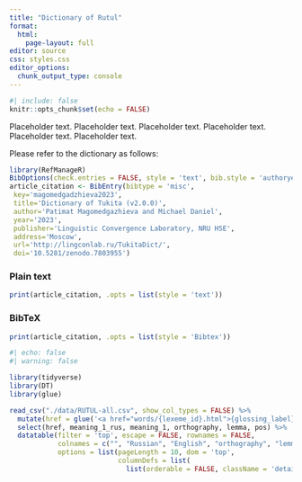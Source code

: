 ```yaml
---
title: "Dictionary of Rutul"
format: 
  html:
    page-layout: full
editor: source
css: styles.css
editor_options: 
  chunk_output_type: console
---
```


```r
#| include: false
knitr::opts_chunk$set(echo = FALSE)
```

Placeholder text. Placeholder text. Placeholder text. Placeholder text. Placeholder text. Placeholder text. 

Please refer to the dictionary as follows:

```r
library(RefManageR)
BibOptions(check.entries = FALSE, style = 'text', bib.style = 'authoryear')
article_citation <- BibEntry(bibtype = 'misc', 
 key='magomedgadzhieva2023',
 title='Dictionary of Tukita (v2.0.0)',
 author='Patimat Magomedgazhieva and Michael Daniel',
 year='2023',
 publisher='Linguistic Convergence Laboratory, NRU HSE',
 address='Moscow',
 url='http://lingconlab.ru/TukitaDict/',
 doi='10.5281/zenodo.7803955')
```

::: {.panel-tabset}

### Plain text
```r
print(article_citation, .opts = list(style = 'text'))
```

### BibTeX

```r
print(article_citation, .opts = list(style = 'Bibtex'))
```

:::

```r
#| echo: false
#| warning: false

library(tidyverse)
library(DT)
library(glue)

read_csv("./data/RUTUL-all.csv", show_col_types = FALSE) %>%
  mutate(href = glue('<a href="words/{lexeme_id}.html">{glossing_label}</a>')) %>% 
  select(href, meaning_1_rus, meaning_1, orthography, lemma, pos) %>% 
  datatable(filter = 'top', escape = FALSE, rownames = FALSE,
            colnames = c("", "Russian", "English", "orthography", "lemma", "pos"),
            options = list(pageLength = 10, dom = 'top', 
                           columnDefs = list(
                             list(orderable = FALSE, className = 'details-control', targets = 0))))
```
